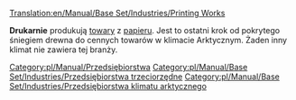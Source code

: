 [[Translation:en/Manual/Base Set/Industries/Printing Works]]

{{pl/Manual/Base Set/Industries/Przedsiębiorstwa|image=en/Manual/Base Set/Industries/Printworks.png
|name=Drukarnia
|climates=[[pl/Manual/Klimat]]
|accepts=[[pl/Manual/Base Set/Cargos/Papier|Papier]]
|produces=[[pl/Manual/Base Set/Cargos/Towary|Towary]]
}}

'''Drukarnie''' produkują [[pl/Manual/Base Set/Cargos/Towary|towary]] z [[pl/Manual/Base Set/Cargos/Papier|papieru]]. Jest to ostatni krok od pokrytego śniegiem drewna do cennych towarów w klimacie Arktycznym. Żaden inny klimat nie zawiera tej branży. 

{{pl/Manual/Base Set/Industries/Navbox Industries}}

[[Category:pl/Manual/Przedsiębiorstwa]]
[[Category:pl/Manual/Base Set/Industries/Przedsiębiorstwa trzeciorzędne]]
[[Category:pl/Manual/Base Set/Industries/Przedsiębiorstwa klimatu arktycznego]]